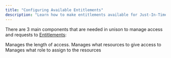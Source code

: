 ```yaml
---
title: "Configuring Available Entitlements"
description: "Learn how to make entitlements available for Just-In-Time (JIT) access."
---
```


There are 3 main components that are needed in unison to manage access and requests to [Entitlements](/setup/glossary#entitlement):

<CardGroup cols={5}>
  <Card title="Workflows" icon="square-1" href="/config/workflows">
    Manages the length of access.
  </Card>
  <Card title="Selectors" icon="square-2" href="/config/selectors">
    Manages what resources to give access to
  </Card>
  <Card title="Availabilities" icon="square-3" href="/config/availabilities">
    Manages what role to assign to the resources
  </Card>
</CardGroup>
